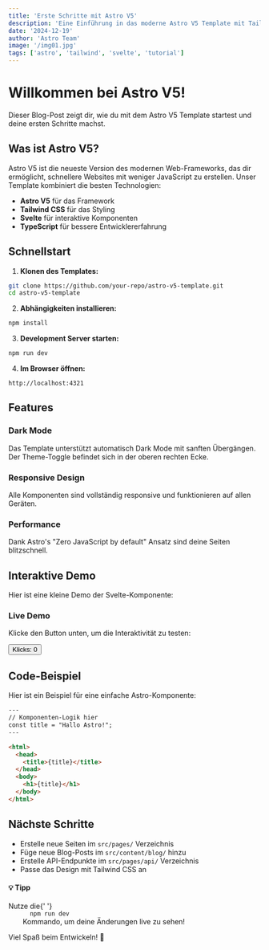 ```yaml
---
title: 'Erste Schritte mit Astro V5'
description: 'Eine Einführung in das moderne Astro V5 Template mit Tailwind CSS und Svelte'
date: '2024-12-19'
author: 'Astro Team'
image: '/img01.jpg'
tags: ['astro', 'tailwind', 'svelte', 'tutorial']
---
```


# Willkommen bei Astro V5!

Dieser Blog-Post zeigt dir, wie du mit dem Astro V5 Template startest und deine ersten Schritte machst.

## Was ist Astro V5?

Astro V5 ist die neueste Version des modernen Web-Frameworks, das dir ermöglicht, schnellere Websites mit weniger JavaScript zu erstellen. Unser Template kombiniert die besten Technologien:

- **Astro V5** für das Framework
- **Tailwind CSS** für das Styling
- **Svelte** für interaktive Komponenten
- **TypeScript** für bessere Entwicklererfahrung

## Schnellstart

1. **Klonen des Templates:**

```bash
git clone https://github.com/your-repo/astro-v5-template.git
cd astro-v5-template
```

2. **Abhängigkeiten installieren:**

```bash
npm install
```

3. **Development Server starten:**

```bash
npm run dev
```

4. **Im Browser öffnen:**

```
http://localhost:4321
```

## Features

### Dark Mode

Das Template unterstützt automatisch Dark Mode mit sanften Übergängen. Der Theme-Toggle befindet sich in der oberen rechten Ecke.

### Responsive Design

Alle Komponenten sind vollständig responsive und funktionieren auf allen Geräten.

### Performance

Dank Astro's "Zero JavaScript by default" Ansatz sind deine Seiten blitzschnell.

## Interaktive Demo

Hier ist eine kleine Demo der Svelte-Komponente:

<div class="my-8 p-6 bg-gray-50 dark:bg-gray-800 rounded-xl border border-gray-200 dark:border-gray-700">
  <h3 class="text-lg font-semibold mb-4 text-gray-800 dark:text-white">
    Live Demo
  </h3>
  <p class="text-gray-600 dark:text-gray-300 mb-4">
    Klicke den Button unten, um die Interaktivität zu testen:
  </p>
  <button
    id="demo-counter"
    class="px-4 py-2 bg-cyan-500 text-white rounded-lg hover:bg-cyan-600 transition-colors"
    data-demo="counter"
  >
    Klicks: <span id="counter">0</span>
  </button>
</div>

## Code-Beispiel

Hier ist ein Beispiel für eine einfache Astro-Komponente:

```html
---
// Komponenten-Logik hier
const title = "Hallo Astro!";
---

<html>
  <head>
    <title>{title}</title>
  </head>
  <body>
    <h1>{title}</h1>
  </body>
</html>
```

## Nächste Schritte

- Erstelle neue Seiten im `src/pages/` Verzeichnis
- Füge neue Blog-Posts im `src/content/blog/` hinzu
- Erstelle API-Endpunkte im `src/pages/api/` Verzeichnis
- Passe das Design mit Tailwind CSS an

<div class="my-8 p-4 bg-blue-50 dark:bg-blue-900/20 border border-blue-200 dark:border-blue-700 rounded-lg">
  <h4 class="text-blue-800 dark:text-blue-200 font-semibold mb-2">💡 Tipp</h4>
  <p class="text-blue-700 dark:text-blue-300">
    Nutze die{' '}
    <code class="bg-blue-100 dark:bg-blue-800 px-2 py-1 rounded">
      npm run dev
    </code>
    Kommando, um deine Änderungen live zu sehen!
  </p>
</div>

Viel Spaß beim Entwickeln! 🚀
